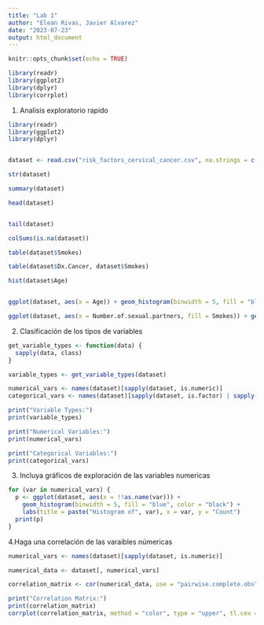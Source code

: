 ```yaml
---
title: "Lab 1"
author: "Elean Rivas, Javier Alvarez"
date: "2023-07-23"
output: html_document
---
```


```r
knitr::opts_chunk$set(echo = TRUE)
```

```r
library(readr)
library(ggplot2)
library(dplyr)
library(corrplot)
```
1. Analisis exploratorio rapido

```r
library(readr)
library(ggplot2)
library(dplyr)


dataset <- read.csv("risk_factors_cervical_cancer.csv", na.strings = c("", "NA"))

str(dataset)

summary(dataset)

head(dataset)


tail(dataset)

colSums(is.na(dataset))

table(dataset$Smokes)

table(dataset$Dx.Cancer, dataset$Smokes)

hist(dataset$Age)


ggplot(dataset, aes(x = Age)) + geom_histogram(binwidth = 5, fill = "blue", color = "black") + labs(title = "Age Distribution", x = "Age")

ggplot(dataset, aes(x = Number.of.sexual.partners, fill = Smokes)) + geom_bar() + labs(title = "Number of Sexual Partners by Smoking Status", x = "Number of Sexual Partners", y = "Count")
```
2. Clasificación de los tipos de variables

```r
get_variable_types <- function(data) {
  sapply(data, class)
}

variable_types <- get_variable_types(dataset)

numerical_vars <- names(dataset)[sapply(dataset, is.numeric)]
categorical_vars <- names(dataset)[sapply(dataset, is.factor) | sapply(dataset, is.character)]

print("Variable Types:")
print(variable_types)

print("Numerical Variables:")
print(numerical_vars)

print("Categorical Variables:")
print(categorical_vars)
```

3. Incluya gráficos de exploración de las variables numericas
```r
for (var in numerical_vars) {
  p <- ggplot(dataset, aes(x = !!as.name(var))) +
    geom_histogram(binwidth = 5, fill = "blue", color = "black") +
    labs(title = paste("Histogram of", var), x = var, y = "Count")
  print(p)
}
```
4.Haga una correlación de las varaibles númericas

```r
numerical_vars <- names(dataset)[sapply(dataset, is.numeric)]

numerical_data <- dataset[, numerical_vars]

correlation_matrix <- cor(numerical_data, use = "pairwise.complete.obs")

print("Correlation Matrix:")
print(correlation_matrix)
corrplot(correlation_matrix, method = "color", type = "upper", tl.cex = 0.7)

```
